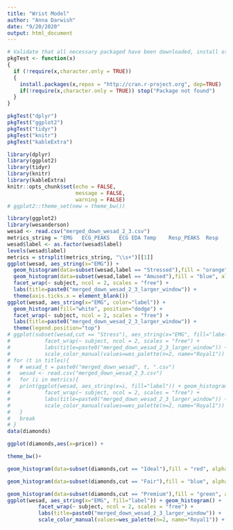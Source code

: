 ```yaml
---
title: "Wrist Model"
author: "Anna Darwish"
date: "9/20/2020"
output: html_document
---
```


```r
# Validate that all necessary packaged have been downloaded, install otherwise or throw err package DNE
pkgTest <- function(x)
{
  if (!require(x,character.only = TRUE))
  {
    install.packages(x,repos = "http://cran.r-project.org", dep=TRUE)
    if(!require(x,character.only = TRUE)) stop("Package not found")
  }
}
```

```r
pkgTest("dplyr")
pkgTest("ggplot2")
pkgTest("tidyr")
pkgTest("knitr")
pkgTest("kableExtra")
```

```r
library(dplyr)
library(ggplot2)
library(tidyr)
library(knitr)
library(kableExtra)
knitr::opts_chunk$set(echo = FALSE,
                      message = FALSE,
                      warning = FALSE)
# ggplot2::theme_set(new = theme_bw())
```

```r
library(ggplot2)
library(wesanderson)
wesad <- read.csv("merged_down_wesad_2_3.csv")
metrics_string = "EMG	ECG_PEAKS	ECG	EDA	Temp	Resp_PEAKS	Resp	EDA_EMP4	HR_EMP4	HRV	TEMP_EMP4	EMG_RANGE	EMG_MEDIAN	EMG_TEN_PERCENTILE	EMG_NINETY_PERCENTILE	EMG_MEAN	EMG_STDDEV	ECG_MEAN	ECG_STDDEV	EDA_MEAN	EDA_STDDEV	Temp_MEAN	Temp_STDDEV	Resp_MEAN	Resp_STDDEV	EDA_EMP4_MEAN	EDA_EMP4_STDDEV	HR_EMP4_MEAN	HR_EMP4_STDDEV	TEMP_EMP4_MEAN	TEMP_EMP4_STDDEV	HRV_RMSSD	HRV_MEAN	HRV_STDDEV"
wesad$label <- as.factor(wesad$label)
levels(wesad$label)
metrics = strsplit(metrics_string, "\\s+")[[1]]
ggplot(wesad, aes_string(x="EMG")) + 
  geom_histogram(data=subset(wesad,label == "Stressed"),fill = "orange", alpha = 0.5) +
  geom_histogram(data=subset(wesad,label == "Amused"),fill = "blue", alpha = 0.5) +
  facet_wrap(~ subject, ncol = 2, scales = "free") + 
  labs(title=paste0("merged_down_wesad_2_3_larger_window")) + 
  theme(axis.ticks.x = element_blank())
ggplot(wesad, aes_string(x="EMG", color="label")) +
  geom_histogram(fill="white", position="dodge") +
  facet_wrap(~ subject, ncol = 2, scales = "free") + 
  labs(title=paste0("merged_down_wesad_2_3_larger_window")) + 
  theme(legend.position="top")
# ggplot(subset(wesad,cut == "Stress"), aes_string(x="EMG", fill="label")) + geom_histogram(alpha=0.5) + 
#           facet_wrap(~ subject, ncol = 2, scales = "free") + 
#           labs(title=paste0("merged_down_wesad_2_3_larger_window")) + 
#           scale_color_manual(values=wes_palette(n=2, name="Royal1")) + theme(axis.ticks.x = element_blank())
# for (t in titles){
#   # wesad_t = paste0("merged_down_wesad", t, ".csv")
#   wesad <- read.csv("merged_down_wesad_2_3.csv")
#   for (i in metrics){
#   print(ggplot(wesad, aes_string(x=i, fill="label")) + geom_histogram() + 
#           facet_wrap(~ subject, ncol = 2, scales = "free") + 
#           labs(title=paste0("merged_down_wesad_2_3_larger_window")) + 
#           scale_color_manual(values=wes_palette(n=2, name="Royal1")) + theme(axis.ticks.x = element_blank())) 
#   }
#   break
# }
data(diamonds)

ggplot(diamonds,aes(x=price)) + 

theme_bw()+

geom_histogram(data=subset(diamonds,cut == "Ideal"),fill = "red", alpha = 0.2) +

geom_histogram(data=subset(diamonds,cut == "Fair"),fill = "blue", alpha = 0.2) +

geom_histogram(data=subset(diamonds,cut == "Premium"),fill = "green", alpha = 0.2)
ggplot(wesad, aes_string(x="EMG", fill="label")) + geom_histogram() + 
          facet_wrap(~ subject, ncol = 2, scales = "free") + 
          labs(title=paste0("merged_down_wesad_2_3_larger_window")) + 
          scale_color_manual(values=wes_palette(n=2, name="Royal1")) + theme(axis.ticks.x = element_blank())
```



